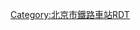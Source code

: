 {{Routemap
| title = 西枣林站
| inline = <includeonly>yes</includeonly>
| map = 
\CONTg\CONTg\\~~ ~~ ~~ ~~[[京九铁路]][[上行线|上]]、[[下行线]][[北京西站]]方向
\STRg\STRf\\
\ABZg2\ABZg3\\
\ABZg+1\ABZg+4\\
\STR\ABZg2\STRc3\
STRc2\ABZg3\STR!~STRc1\ABZ4+2f\STRc3
STR+1\STR!~STRc4\STR\STR!~STRc1\STR+4
STR\STR\STR\STR\STR
STR+BSr\STR\STR+BSl\STR+BSr\STR
STR+BSr\STR\STR+BSl\STR+BSr\STR
STR+BSr\STR\STR+BSl\STR+BSr\STR
STR+BSr\STR\STR+BSl\STR+BSr\STR
STR+BSr\STR\STR+BSl\STR+BSr\STR
STR\STR\STR\STR\STR
STR\STR\STR\STR\STR
STR\STR\STR\STR\STR
STR\STR\STR\STR!~STRc2\STR3
STR2\STR!~STRc3\STR!~STRc2\ABZ3+1g\STRc4
STRc1\ABZg+4\ABZg+1\STRc4\
\ABZg2\ABZg3\\
\ABZg+1\ABZg+4\\
\STRg\STRf\\
\CONTf\CONTf\\~~ ~~ ~~ ~~[[京九铁路]][[上行线|上]]、[[下行线]][[常平站]]方向
|bottom={{navbar|北京铁路车站RDT/西枣林站}}
}}<noinclude>

{{Rdt intro|[[西枣林站]]}}

[[Category:北京市鐵路車站RDT]]

</noinclude>